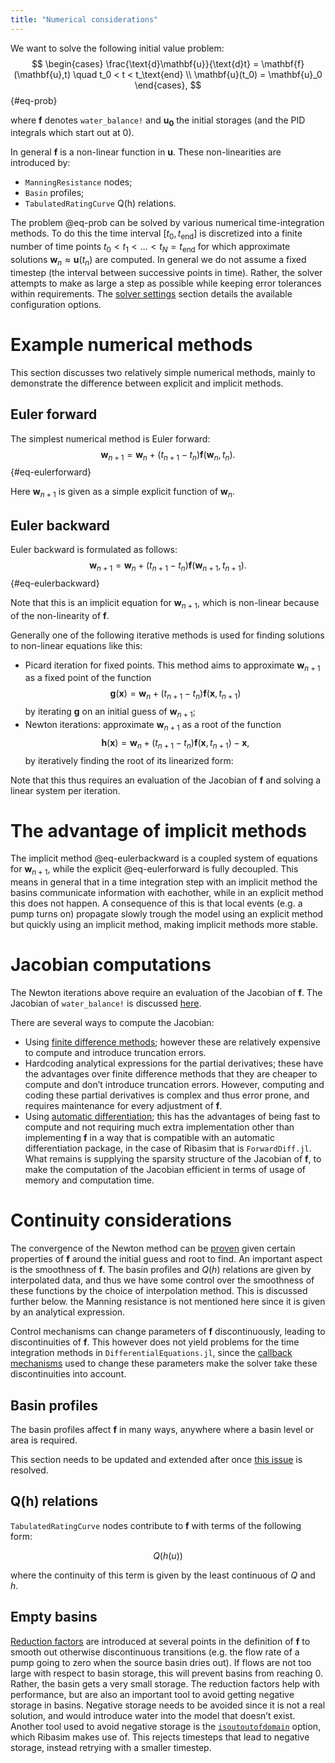 ```yaml
---
title: "Numerical considerations"
---
```


We want to solve the following initial value problem:
$$
\begin{cases}
    \frac{\text{d}\mathbf{u}}{\text{d}t} = \mathbf{f}(\mathbf{u},t) \quad t_0 < t < t_\text{end} \\
    \mathbf{u}(t_0) = \mathbf{u}_0
\end{cases},
$$ {#eq-prob}

where $\mathbf{f}$ denotes `water_balance!` and $\mathbf{u_0}$ the initial storages (and the PID integrals which start out at $0$).

In general $\mathbf{f}$ is a non-linear function in $\mathbf{u}$. These non-linearities are introduced by:

- `ManningResistance` nodes;
- `Basin` profiles;
- `TabulatedRatingCurve` Q(h) relations.

The problem @eq-prob can be solved by various numerical time-integration methods. To do this the time interval $[t_0,t_\text{end}]$ is discretized into a finite number of time points $t_0 < t_1 < \ldots < t_N = t_\text{end}$ for which approximate solutions $\mathbf{w}_n \approx \mathbf{u}(t_n)$ are computed. In general we do not assume a fixed timestep (the interval between successive points in time). Rather, the solver attempts to make as large a step as possible while keeping error tolerances within requirements. The [solver settings](/reference/usage.qmd#sec-solver-settings) section details the available configuration options.

# Example numerical methods

This section discusses two relatively simple numerical methods, mainly to demonstrate the difference between explicit and implicit methods.

## Euler forward

The simplest numerical method is Euler forward:
$$
\mathbf{w}_{n+1} = \mathbf{w}_n + (t_{n+1}-t_n)\mathbf{f}(\mathbf{w}_n, t_n).
$$ {#eq-eulerforward}

Here $\mathbf{w}_{n+1}$ is given as a simple explicit function of $\mathbf{w}_n$.

## Euler backward

Euler backward is formulated as follows:
$$
\mathbf{w}_{n+1} = \mathbf{w}_n + (t_{n+1}-t_n)\mathbf{f}(\mathbf{w}_{n+1},t_{n+1}).
$$ {#eq-eulerbackward}

Note that this is an implicit equation for $\mathbf{w}_{n+1}$, which is non-linear because of the non-linearity of $\mathbf{f}$.

Generally one of the following iterative methods is used for finding solutions to non-linear equations like this:

- Picard iteration for fixed points. This method aims to approximate $\mathbf{w}_{n+1}$ as a fixed point of the function
$$
\mathbf{g}(\mathbf{x}) = \mathbf{w}_n + (t_{n+1}-t_n)\mathbf{f}(\mathbf{x},t_{n+1})
$$
by iterating $\mathbf{g}$ on an initial guess of $\mathbf{w}_{n+1}$;
- Newton iterations: approximate $\mathbf{w}_{n+1}$ as a root of the function
$$
\mathbf{h}(\mathbf{x}) = \mathbf{w}_n + (t_{n+1}-t_n)\mathbf{f}(\mathbf{x},t_{n+1}) - \mathbf{x},
$$
by iteratively finding the root of its linearized form:

\begin{align}
\mathbf{0} =& \mathbf{h}(\mathbf{w}_{n+1}^k) + \mathbf{J}(\mathbf{h})(\mathbf{w}_{n+1}^k)(\mathbf{w}_{n+1}^{k+1}-\mathbf{w}_{n+1}^k) \\
=& \mathbf{w}_n + (t_{n+1}-t_n)\mathbf{f}(\mathbf{w}_{n+1}^k,t_{n+1}) - \mathbf{w}_{n+1}^k \\ +&\left[(t_{n+1}-t_n)\mathbf{J}(\mathbf{f})(\mathbf{w}_{n+1}^k)-\mathbf{I}\right](\mathbf{w}_{n+1}^{k+1}-\mathbf{w}_{n+1}^k).
\end{align}
Note that this thus requires an evaluation of the Jacobian of $\mathbf{f}$ and solving a linear system per iteration.

# The advantage of implicit methods

The implicit method @eq-eulerbackward is a coupled system of equations for $\mathbf{w}_{n+1}$, while the explicit @eq-eulerforward is fully decoupled. This means in general that in a time integration step with an implicit method the basins communicate information with eachother, while in an explicit method this does not happen. A consequence of this is that local events (e.g. a pump turns on) propagate slowly trough the model using an explicit method but quickly using an implicit method, making implicit methods more stable.

# Jacobian computations
The Newton iterations above require an evaluation of the Jacobian of $\mathbf{f}$. The Jacobian of `water_balance!` is discussed [here](/concept/equations.qmd#the-jacobian).

There are several ways to compute the Jacobian:

- Using [finite difference methods](https://en.wikipedia.org/wiki/Numerical_differentiation#Finite_differences); however these are relatively expensive to compute and introduce truncation errors.
- Hardcoding analytical expressions for the partial derivatives; these have the advantages over finite difference methods that they are cheaper to compute and don't introduce truncation errors. However, computing and coding these partial derivatives is complex and thus error prone, and requires maintenance for every adjustment of $\mathbf{f}$.
- Using [automatic differentiation](https://juliadiff.org/ForwardDiff.jl/stable/dev/how_it_works/); this has the advantages of being fast to compute and not requiring much extra implementation other than implementing $\mathbf{f}$ in a way that is compatible with an automatic differentiation package, in the case of Ribasim that is `ForwardDiff.jl`. What remains is supplying the sparsity structure of the Jacobian of $\mathbf{f}$, to make the computation of the Jacobian efficient in terms of usage of memory and computation time.

# Continuity considerations

The convergence of the Newton method can be [proven](https://en.wikipedia.org/wiki/Newton%27s_method#Proof_of_quadratic_convergence_for_Newton's_iterative_method) given certain properties of $\mathbf{f}$ around the initial guess and root to find. An important aspect is the smoothness of $\mathbf{f}$. The basin profiles and $Q(h)$ relations are given by interpolated data, and thus we have some control over the smoothness of these functions by the choice of interpolation method. This is discussed further below. the Manning resistance is not mentioned here since it is given by an analytical expression.

Control mechanisms can change parameters of $\mathbf{f}$ discontinuously, leading to discontinuities of $\mathbf{f}$. This however does not yield problems for the time integration methods in `DifferentialEquations.jl`, since the [callback mechanisms](https://docs.sciml.ai/DiffEqDocs/stable/features/callback_functions/) used to change these parameters make the solver take these discontinuities into account.

## Basin profiles

The basin profiles affect $\mathbf{f}$ in many ways, anywhere where a basin level or area is required.

::: {.callout-note}
This section needs to be updated and extended after once [this issue](https://github.com/Deltares/Ribasim/issues/566) is resolved.
:::

## Q(h) relations

`TabulatedRatingCurve` nodes contribute to $\mathbf{f}$ with terms of the following form:

$$
    Q(h(u))
$$

where the continuity of this term is given by the least continuous of $Q$ and $h$.

## Empty basins

[Reduction factors](/reference/node/basin.qmd#sec-reduction-factor) are introduced at several points in the definition of $\mathbf{f}$ to smooth out otherwise discontinuous transitions (e.g. the flow rate of a pump going to zero when the source basin dries out).
If flows are not too large with respect to basin storage, this will prevent basins from reaching 0.
Rather, the basin gets a very small storage.
The reduction factors help with performance, but are also an important tool to avoid getting negative storage in basins.
Negative storage needs to be avoided since it is not a real solution, and would introduce water into the model that doesn't exist.
Another tool used to avoid negative storage is the [`isoutoutofdomain`](https://docs.sciml.ai/DiffEqDocs/stable/basics/common_solver_opts/) option, which Ribasim makes use of.
This rejects timesteps that lead to negative storage, instead retrying with a smaller timestep.

